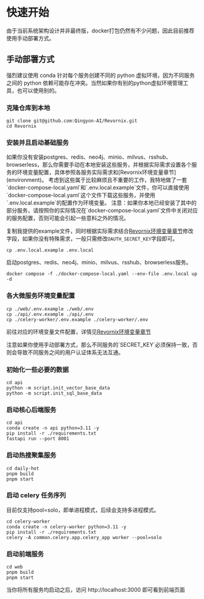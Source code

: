 
# 快速开始

由于当前系统架构设计并非最终版，docker打包仍然有不少问题，因此目前推荐使用手动部署方式。

## 手动部署方式

<Callout>
	强烈建议使用 conda 针对每个服务创建不同的 python 虚拟环境，因为不同服务之间的
	python
	依赖可能存在冲突。当然如果你有别的python虚拟环境管理工具，也可以使用别的。
</Callout>

<Steps>

### 克隆仓库到本地

```shell
git clone git@github.com:Qingyon-AI/Revornix.git
cd Revornix
```

### 安装并且启动基础服务

<Callout>
	如果你没有安装postgres、redis、neo4j、minio、milvus、rsshub、browserless，那么你需要手动在本地安装这些服务，并根据实际需求设置各个服务的环境变量配置，具体参照各服务实际需求和[Revornix环境变量章节](environment)。
	考虑到这些属于比较麻烦且不重要的工作，我特地做了一套`docker-compose-local.yaml`和`.env.local.example`文件，你可以直接使用`docker-compose-local.yaml`这个文件下载这些服务，并使用`.env.local.example`的配置作为环境变量。
</Callout>

<Callout type='warning'>
	注意：如果你本地已经安装了其中的部分服务，请按照你的实际情况在`docker-compose-local.yaml`文件中关闭对应的服务配置，否则可能会引起一些意料之外的情况。
</Callout>

复制我提供的example文件，同时根据实际需求结合[Revornix环境变量章节](environment)修改字段，如果你没有特殊需求，一般只需修改`OAUTH_SECRET_KEY`字段即可。

```shell
cp .env.local.example .env.local
```

启动postgres、redis、neo4j、minio、milvus、rsshub、browserless服务。

```shell
docker compose -f ./docker-compose-local.yaml --env-file .env.local up -d
```

### 各大微服务环境变量配置

```shell
cp ./web/.env.example ./web/.env
cp ./api/.env.example ./api/.env
cp ./celery-worker/.env.example ./celery-worker/.env
```

前往对应的环境变量文件配置，详情见[Revornix环境变量章节](environment)

<Callout type='warning'>
	注意如果你使用手动部署方式，那么不同服务的`SECRET_KEY`必须保持一致，否则会导致不同服务之间的用户认证体系无法互通。
</Callout>

### 初始化一些必要的数据

```shell
cd api
python -m script.init_vector_base_data
python -m script.init_sql_base_data
```

### 启动核心后端服务

```shell
cd api
conda create -n api python=3.11 -y
pip install -r ./requirements.txt
fastapi run --port 8001
```

### 启动热搜聚集服务

```shell
cd daily-hot
pnpm build
pnpm start
```

### 启动 celery 任务序列

目前仅支持pool=solo，即单进程模式，后续会支持多进程模式。

```shell
cd celery-worker
conda create -n celery-worker python=3.11 -y
pip install -r ./requirements.txt
celery -A common.celery.app.celery_app worker --pool=solo
```

### 启动前端服务

```shell
cd web
pnpm build
pnpm start
```

</Steps>

当你将所有服务均启动之后，访问 http://localhost:3000 即可看到前端页面
